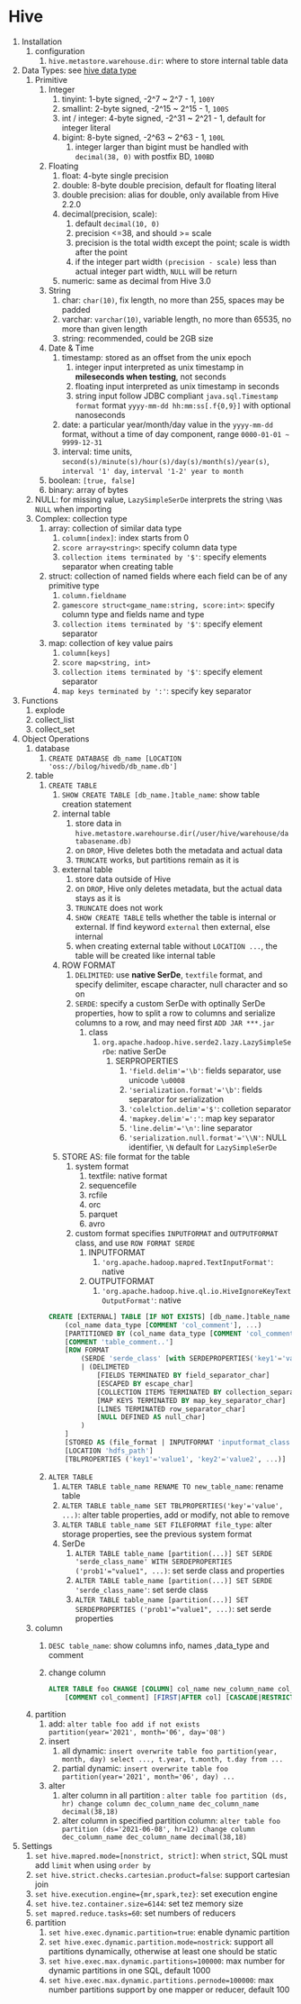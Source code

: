 # Hive

1. Installation
    1. configuration
        1. `hive.metastore.warehouse.dir`:  where to store internal table data
2. Data Types: see [hive data type](https://cwiki.apache.org/confluence/display/Hive/LanguageManual+Types)
    1. Primitive
        1. Integer 
            1. tinyint: 1-byte signed, -2^7 ~ 2^7 - 1, `100Y`
            2. smallint: 2-byte signed, -2^15 ~ 2^15 - 1, `100S`
            3. int / integer: 4-byte signed, -2^31 ~ 2^21 - 1, default for integer literal
            4. bigint: 8-byte signed, -2^63 ~ 2^63 - 1, `100L`
                1. integer larger than bigint must be handled with `decimal(38, 0)` with postfix BD, `100BD`
        2. Floating
            1. float: 4-byte single precision
            2. double: 8-byte double precision, default for floating literal
            3. double precision: alias for double, only available from Hive 2.2.0
            4. decimal(precision, scale):
                1. default `decimal(10, 0)`
                2. precision <=38, and should >= scale
                3. precision is the total width except the point; scale is width after the point
                4. if the integer part width `(precision - scale)` less than actual integer part width, `NULL` will be return
            5. numeric: same as decimal from Hive 3.0
        3. String
            1. char: `char(10)`, fix length, no more than 255, spaces may be padded
            2. varchar: `varchar(10)`, variable length, no more than 65535, no more than given length
            3. string: recommended, could be 2GB size
        4. Date & Time
            1. timestamp: stored as an offset from the unix epoch
                1. integer input interpreted as unix timestamp in **mileseconds when testing**, not seconds
                2. floating input interpreted as unix timestamp in seconds
                3. string input follow JDBC compliant `java.sql.Timestamp format` format `yyyy-mm-dd hh:mm:ss[.f{0,9}]` with optional nanoseconds
            2. date: a particular year/month/day value in the `yyyy-mm-dd` format, without a time of day component, range `0000-01-01 ~ 9999-12-31`
            3. interval: time units, `second(s)/minute(s)/hour(s)/day(s)/month(s)/year(s)`, `interval '1' day`, `interval '1-2' year to month` 
        5. boolean: `[true, false]`
        6. binary: array of bytes
    2. NULL: for missing value, `LazySimpleSerDe` interprets the string `\N`as `NULL` when importing
    3. Complex: collection type
        1. array: collection of similar data type
            1. `column[index]`: index starts from 0
            2. `score array<string>`:  specify column data type
            3. `collection items terminated by '$'`: specify elements separator when creating table
        2. struct: collection of named fields where each field can be of any primitive type
            1. `column.fieldname`
            2. `gamescore struct<game_name:string, score:int>`: specify column type and fields name and type
            3. `collection items terminated by '$'`: specify element separator
        3. map: collection of key value pairs
            1. `column[keys]`
            2. `score map<string, int>`
            3. `collection items terminated by '$'`: specify element separator
            4. `map keys terminated by ':'`: specify key separator
3. Functions
    1. explode
    2. collect_list
    3. collect_set
4. Object Operations
    1. database
        1. `CREATE DATABASE db_name [LOCATION 'oss://bilog/hivedb/db_name.db']`
    2. table
        1. `CREATE TABLE`
            1. `SHOW CREATE TABLE [db_name.]table_name`: show table creation statement
            2. internal table
                1. store data in `hive.metastore.warehourse.dir(/user/hive/warehouse/databasename.db)`
                2. on `DROP`, Hive deletes both the metadata and actual data 
                3. `TRUNCATE` works, but partitions remain as it is
            3. external table
                1. store data outside of Hive
                2. on `DROP`, Hive only deletes metadata, but the actual data stays as it is
                3. `TRUNCATE` does not work
                4. `SHOW CREATE TABLE` tells whether the table is internal or external. If find keyword `external` then external, else internal
                5. when creating external table without `LOCATION ...`, the table will be created like internal table
            5. ROW FORMAT
                1. `DELIMITED`: use **native SerDe**, `textfile` format, and specify delimiter, escape character, null character and so on
                2. `SERDE`: specify a custom SerDe with optinally SerDe properties, how to split a row to columns and serialize columns to a row, and may need first `ADD JAR ***.jar`
                    1. class
                        1. `org.apache.hadoop.hive.serde2.lazy.LazySimpleSerDe`: native SerDe
                            1. SERPROPERTIES
                                1. `'field.delim'='\b'`: fields separator, use unicode `\u0008`
                                2. `'serialization.format'='\b'`: fields separator for serialization
                                3. `'colelction.delim'='$'`: colletion separator
                                4. `'mapkey.delim'=':'`: map key separator
                                5. `'line.delim'='\n'`: line separator
                                6. `'serialization.null.format'='\\N'`: NULL identifier, `\N` default for `LazySimpleSerDe`
            6. STORE AS: file format for the table
                1. system format
                    1. textfile: native format
                    2. sequencefile
                    3. rcfile
                    4. orc
                    5. parquet
                    6. avro
                2. custom format specifies `INPUTFORMAT` and `OUTPUTFORMAT` class, and use `ROW FORMAT SERDE`
                    1. INPUTFORMAT
                        1. `'org.apache.hadoop.mapred.TextInputFormat'`: native
                    2. OUTPUTFORMAT
                        1. `'org.apache.hadoop.hive.ql.io.HiveIgnoreKeyTextOutputFormat'`: native

            ```sql
            CREATE [EXTERNAL] TABLE [IF NOT EXISTS] [db_name.]table_name
                (col_name data_type [COMMENT 'col_comment'], ...)
                [PARTITIONED BY (col_name data_type [COMMENT 'col_comment..'], ...)]
                [COMMENT 'table_comment..']
                [ROW FORMAT 
                    (SERDE 'serde_class' [with SERDEPROPERTIES('key1'='value1', ...)])
                    | (DELIMETED
                        [FIELDS TERMINATED BY field_separator_char]
                        [ESCAPED BY escape_char]
                        [COLLECTION ITEMS TERMINATED BY collection_separator_char]
                        [MAP KEYS TERMINATED BY map_key_separator_char]
                        [LINES TERMINATED row_separator_char]
                        [NULL DEFINED AS null_char]
                    )
                ]
                [STORED AS (file_format | INPUTFORMAT 'inputformat_class' OUTPUTFORMAT 'outputformat_class')]
                [LOCATION 'hdfs_path']
                [TBLPROPERTIES ('key1'='value1', 'key2'='value2', ...)]
            ```

        2. `ALTER TABLE`
            1. `ALTER TABLE table_name RENAME TO new_table_name`: rename table
            2. `ALTER TABLE table_name SET TBLPROPERTIES('key'='value', ...)`: alter table properties, add or modify, not able to remove
            3. `ALTER TABLE table_name SET FILEFORMAT file_type`: alter storage properties, see the previous system format
            4. SerDe
                1. `ALTER TABLE table_name [partition(...)] SET SERDE 'serde_class_name' WITH SERDEPROPERTIES ('prob1'="value1", ...)`: set serde class and properties
                2. `ALTER TABLE table_name [partition(...)] SET SERDE 'serde_class_name'`: set serde class
                3. `ALTER TABLE table_name [partition(...)] SET SERDEPROPERTIES ('prob1'="value1", ...)`: set serde properties

    3. column
        1. `DESC table_name`: show columns info, names ,data_type and comment
        2. change column

            ```sql
            ALTER TABLE foo CHANGE [COLUMN] col_name new_column_name col_datatype
                [COMMENT col_comment] [FIRST|AFTER col] [CASCADE|RESTRICT]
            ```

    4. partition
        1. add: `alter table foo add if not exists partition(year='2021', month='06', day='08')`
        2. insert
            1. all dynamic: `insert overwrite table foo partition(year, month, day) select ..., t.year, t.month, t.day from ...`
            2. partial dynamic: `insert overwrite table foo partition(year='2021', month='06', day) ...`
        3. alter
            1. alter column in all partition : `alter table foo partition (ds, hr) change column dec_column_name dec_column_name decimal(38,18)`
            2. alter column in specified partition column: `alter table foo partition (ds='2021-06-08', hr=12) change column dec_column_name dec_column_name decimal(38,18)`
5. Settings
    1. `set hive.mapred.mode=[nonstrict, strict]`:  when `strict`, SQL must add `limit` when using `order by`
    2. `set hive.strict.checks.cartesian.product=false`: support cartesian join
    3. `set hive.execution.engine={mr,spark,tez}`: set execution engine
    4. `set hive.tez.container.size=6144`: set tez memory size
    5. `set mapred.reduce.tasks=60`: set numbers of reducers
    6. partition
        1. `set hive.exec.dynamic.partition=true`: enable dynamic partition
        2. `set hive.exec.dynamic.partition.mode=nostrick`: support all partitions dynamically, otherwise at least one should be static
        3. `set hive.exec.max.dynamic.partitions=100000`: max number for dynamic partitions in one SQL, default 1000
        4. `set hive.exec.max.dynamic.partitions.pernode=100000`: max number partitions support by one mapper or reducer, default 100
